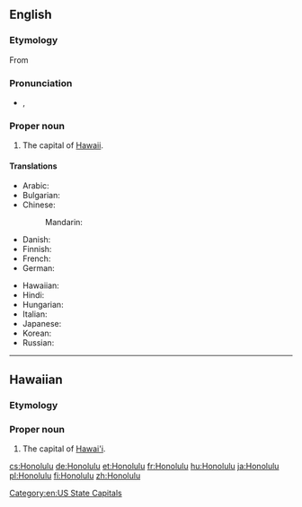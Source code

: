 ==English==

===Etymology===
From {{etyl|haw|en}} {{term|Honolulu|lang=haw}}

===Pronunciation===
* {{a|UK}} {{IPA|/ˈhɒn.ə.luː.luː/}}, {{X-SAMPA|/"hQn.@.lu:.lu:/}}

===Proper noun===
{{en-proper noun}}

# The capital of [[Hawaii]].

====Translations====
{{trans-top|the capital of Hawaii}}
* Arabic: {{t-|ar|هونولولو|m|tr=hunuluulu}}
* Bulgarian: {{t-|bg|Хонолулу|m|tr=Honolúlu}}
* Chinese:
*: Mandarin: {{t|cmn|檀香山|tr=Tánxiāngshān|sc=Hani}}
* Danish: {{t-|da|Honolulu}}
* Finnish: {{t+|fi|Honolulu}}
* French: {{t-|fr|Honolulu}}
* German: {{t+|de|Honolulu}}
{{trans-mid}}
* Hawaiian: {{tø|haw|Honolulu}}
* Hindi: {{t-|hi|होनोलूलू|tr=hōnōlūlū}}
* Hungarian: {{t+|hu|Honolulu}}
* Italian: {{t-|it|Honolulu|f}}
* Japanese: {{t-|ja|ホノルル|tr=Honoruru}}
* Korean: {{t-|ko|호놀룰루|tr=Honollullu|sc=Hang}}
* Russian: {{t-|ru|Гонолулу|m|tr=Gonolúlu}}
{{trans-bottom}}

[[Category:en:US State Capitals]]

----

==Hawaiian==

===Etymology===
{{compound|hono||gloss1=bay|lulu|gloss2=shelter|lang=haw}}

===Proper noun===
{{head|haw|proper noun}}

# The capital of [[Hawai'i]].

[[cs:Honolulu]]
[[de:Honolulu]]
[[et:Honolulu]]
[[fr:Honolulu]]
[[hu:Honolulu]]
[[ja:Honolulu]]
[[pl:Honolulu]]
[[fi:Honolulu]]
[[zh:Honolulu]]